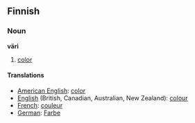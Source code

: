 ==Finnish==
===Noun===
'''väri'''

# [[color]]

====Translations====
*[[American English]]: [[color]]
*[[English]] (British, Canadian, Australian, New Zealand): [[colour]]
*[[French]]: [[couleur]]
*[[German]]: [[Farbe]]